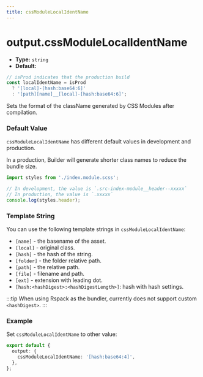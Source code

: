 ```yaml
---
title: cssModuleLocalIdentName
---
```


# output.cssModuleLocalIdentName

- **Type:** `string`
- **Default:**

```ts
// isProd indicates that the production build
const localIdentName = isProd
  ? '[local]-[hash:base64:6]'
  : '[path][name]__[local]-[hash:base64:6]';
```

Sets the format of the className generated by CSS Modules after compilation.

### Default Value

`cssModuleLocalIdentName` has different default values in development and production.

In a production, Builder will generate shorter class names to reduce the bundle size.

```ts
import styles from './index.module.scss';

// In development, the value is `.src-index-module__header--xxxxx`
// In production, the value is `.xxxxx`
console.log(styles.header);
```

### Template String

You can use the following template strings in `cssModuleLocalIdentName`:

- `[name]` - the basename of the asset.
- `[local]` - original class.
- `[hash]` - the hash of the string.
- `[folder]` - the folder relative path.
- `[path]` - the relative path.
- `[file]` - filename and path.
- `[ext]` - extension with leading dot.
- `[hash:<hashDigest>:<hashDigestLength>]`: hash with hash settings.

:::tip
When using Rspack as the bundler, currently does not support custom `<hashDigest>`.
:::

### Example

Set `cssModuleLocalIdentName` to other value:

```ts
export default {
  output: {
    cssModuleLocalIdentName: '[hash:base64:4]',
  },
};
```
